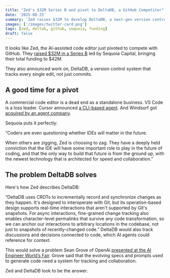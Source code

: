 ```yaml
---
title: "Zed's $32M Series B and pivot to DeltaDB, a GitHub Competitor"
date: '2025-08-25'
summary: 'Zed raises $32M to develop DeltaDB, a next-gen version control system designed for real-time collaboration and AI integration.'
images: ['/images/twitter-card.png']
tags: [zed, deltab, github, sequoia, funding]
draft: false
---
```


It looks like Zed, the AI-assisted code editor just pivoted to compete with GitHub. They [raised $32M in a Series B](https://zed.dev/blog/sequoia-backs-zed) led by Sequoia Capital, bringing their total funding to $42M.

They also announced work on, DeltaDB, a version control system that tracks every single edit, not just commits.

## A good time for a pivot

A commercial code editor is a dead end as a standalone business. VS Code is a loss leader. Cursor announced [a CLI-based agent](https://forum.cursor.com/t/cursor-cli-beta-available-now/126964). And Windsurf got [acquired by an agent company](https://windsurf.com/blog/windsurfs-next-chapter).

Sequoia puts it perfectly:

“Coders are even questioning whether IDEs will matter in the future.

When others are zigging, Zed is choosing to zag. They have a deeply held conviction that the IDE will have some important role to play in the future of coding, and that the only way to build that future is from the ground up, with the newest technology that is architected for speed and collaboration.”

## The problem DeltaDB solves

Here's how Zed describes DeltaDB:

“DeltaDB uses CRDTs to incrementally record and synchronize changes as they happen. It's designed to interoperate with Git, but its operation-based design supports real-time interactions that aren't supported by Git's snapshots. For async interactions, fine-grained change tracking also enables character-level permalinks that survive any code transformation, so we can anchor our interactions to arbitrary locations in the codebase, not just to snapshots of recently-changed code.”
DeltaDB would also track discussions and decisions connected to code, which AI agents could reference for context.

This would solve a problem Sean Grove of OpenAi [presented at the AI Engineer World’s Fair](https://www.youtube.com/watch?v=8rABwKRsec4). Grove said that the evolving specs and prompts used to generate code need a system for tracking and collaboration.

Zed and DeltaDB look to be the answer.

